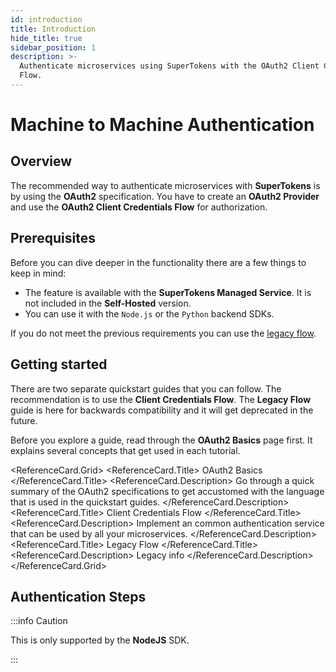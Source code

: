 ```yaml
---
id: introduction
title: Introduction
hide_title: true
sidebar_position: 1
description: >-
  Authenticate microservices using SuperTokens with the OAuth2 Client Credentials
  Flow.
---
```



# Machine to Machine Authentication

## Overview

The recommended way to authenticate microservices with **SuperTokens** is by using the **OAuth2** specification.
You have to create an **OAuth2 Provider** and use the **OAuth2 Client Credentials Flow** for authorization.

## Prerequisites

<PaidFeatureCallout />

Before you can dive deeper in the functionality there are a few things to keep in mind: 
- The feature is available with the **SuperTokens Managed Service**.
It is not included in the **Self-Hosted** version.
- You can use it with the `Node.js` or the `Python` backend SDKs.

If you do not meet the previous requirements you can use the [legacy flow](/docs/authentication/m2m/legacy-flow).

## Getting started 

There are two separate quickstart guides that you can follow. 
The recommendation is to use the **Client Credentials Flow**.
The **Legacy Flow** guide is here for backwards compatibility and it will get deprecated in the future.

Before you explore a guide, read through the **OAuth2 Basics** page first.
It explains several concepts that get used in each tutorial.

<ReferenceCard.Grid>
  <ReferenceCard href="/docs/authentication/unified-login/oauth2-basics">
    <ReferenceCard.Title>
      OAuth2 Basics <br />
    </ReferenceCard.Title>
    <ReferenceCard.Description>
      Go through a quick summary of the OAuth2 specifications to get accustomed with the language that is used in the quickstart guides.
    </ReferenceCard.Description>
  </ReferenceCard>
  <ReferenceCard href="/docs/authentication/m2m/client-credentials">
    <ReferenceCard.Title>
      Client Credentials Flow
    </ReferenceCard.Title>
    <ReferenceCard.Description>
      Implement an common authentication service that can be used by all your microservices.
    </ReferenceCard.Description>
  </ReferenceCard>
  <ReferenceCard href="/docs/authentication/m2m/legacy-flow">
    <ReferenceCard.Title>
      Legacy Flow
    </ReferenceCard.Title>
    <ReferenceCard.Description>
      Legacy info
    </ReferenceCard.Description>
  </ReferenceCard>
</ReferenceCard.Grid>


## Authentication Steps 

:::info Caution

This is only supported by the **NodeJS** SDK.

:::

